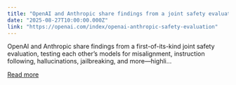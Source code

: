 ```yaml
---
title: "OpenAI and Anthropic share findings from a joint safety evaluation"
date: "2025-08-27T10:00:00.000Z"
link: "https://openai.com/index/openai-anthropic-safety-evaluation"
---
```


OpenAI and Anthropic share findings from a first-of-its-kind joint safety evaluation, testing each other’s models for misalignment, instruction following, hallucinations, jailbreaking, and more—highli...

[Read more](https://openai.com/index/openai-anthropic-safety-evaluation)
